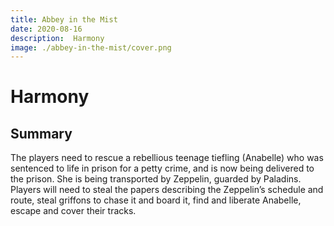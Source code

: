 ```yaml
---
title: Abbey in the Mist
date: 2020-08-16
description:  Harmony
image: ./abbey-in-the-mist/cover.png
---
```


# Harmony

## Summary
The players need to rescue a rebellious teenage tiefling (Anabelle) who was sentenced to life in prison for a petty crime, and is now being delivered to the prison. She is being transported by Zeppelin, guarded by Paladins. Players will need to steal the papers describing the Zeppelin’s schedule and route, steal griffons to chase it and board it, find and liberate Anabelle, escape and cover their tracks.
